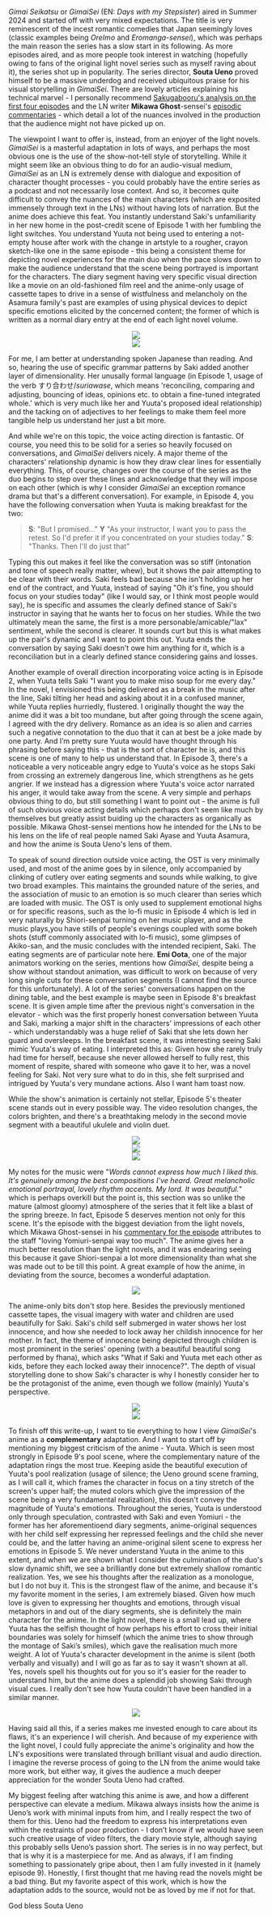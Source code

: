 *Gimai Seikatsu* or *GimaiSei* (EN: *Days with my Stepsister*) aired in Summer 2024 and started off with very mixed expectations. The title is very reminescent of the incest romantic comedies that Japan seemingly loves (classic examples being *OreImo* and *Eromanga-sensei*), which was perhaps the main reason the series has a slow start in its following. As more episodes aired, and as more people took interest in watching (hopefully owing to fans of the original light novel series such as myself raving about it), the series shot up in popularity. The series director, **Souta Ueno** proved himself to be a massive underdog and received ubiquitous praise for his visual storytelling in *GimaiSei*. There are lovely articles explaining his technical marvel - I personally recommend [Sakugabooru's analysis on the first four episodes](https://blog.sakugabooru.com/2024/08/01/gimai-seikatsu/) and the LN writer **Mikawa Ghost**-sensei's [episodic commentaries](https://x.com/mikawaghost/status/1808863069390680504) - which detail a lot of the nuances involved in the production that the audience might not have picked up on.

The viewpoint I want to offer is, instead, from an enjoyer of the light novels. *GimaiSei* is a masterful adaptation in lots of ways, and perhaps the most obvious one is the use of the show-not-tell style of storytelling. While it might seem like an obvious thing to do for an audio-visual medium, *GimaiSei* as an LN is extremely dense with dialogue and exposition of character thought processes - you could probably have the entire series as a podcast and not necessarily lose context. And so, it becomes quite difficult to convey the nuances of the main characters (which are exposited immensely through text in the LNs) without having lots of narration. But the anime does achieve this feat. You instantly understand Saki's unfamiliarity in her new home in the post-credit scene of Episode 1 with her fumbling the light switches. You understand Yuuta not being used to entering a not-empty house after work with the change in artstyle to a rougher, crayon sketch-like one in the same episode - this being a consistent theme for depicting novel experiences for the main duo when the pace slows down to make the audience understand that the scene being portrayed is important for the characters. The diary segment having very specific visual direction like a movie on an old-fashioned film reel and the anime-only usage of cassette tapes to drive in a sense of wistfulness and melancholy on the Asamura family's past are examples of using physical devices to depict specific emotions elicited by the concerned content; the former of which is written as a normal diary entry at the end of each light novel volume. 

<div align="center" style={{marginBottom: '-10px', marginTop: '-10px'}}>
  <img src="public/images/blog/gimaisei/image1.webp" className="rounded-xl" />
</div>
<div align="center" style={{marginBottom: '-10px', marginTop: '-10px'}}>
  <img src="public/images/blog/gimaisei/image2.webp" className="rounded-xl" />
</div>

For me, I am better at understanding spoken Japanese than reading. And so, hearing the use of specific grammar patterns by Saki added another layer of dimensionality. Her unusally formal language (in Episode 1, usage of the verb すり合わせ/*suriawase*, which means 'reconciling, comparing and adjusting, bouncing of ideas, opinions etc. to obtain a fine-tuned integrated whole.' which is very much like her and Yuuta's proposed ideal relationship) and the tacking on of adjectives to her feelings to make them feel more tangible help us understand her just a bit more. 

And while we're on this topic, the voice acting direction is fantastic. Of course, you need this to be solid for a series so heavily focused on conversations, and *GimaiSei* delivers nicely. A major theme of the characters' relationship dynamic is how they draw clear lines for essentially everything. This, of course, changes over the course of the series as the duo begins to step over these lines and acknowledge that they will impose on each other (which is why I consider *GimaiSei* an exception romance drama but that's a different conversation). For example, in Episode 4, you have the following conversation when Yuuta is making breakfast for the two:

> **S**: "But I promised..."
>**Y** "As your instructor, I want you to pass the retest. So I'd prefer it if you concentrated on your studies today."
>**S**: "Thanks. Then I'll do just that"

Typing this out makes it feel like the conversation was so stiff (intonation and tone of speech really matter, whew), but it shows the pair attempting to be clear with their words. Saki feels bad because she isn't holding up her end of the contract, and Yuuta, instead of saying "Oh it's fine, you should focus on your studies today" (like I would say, or I think most people would say), he is specific and assumes the clearly defined stance of Saki's instructor in saying that he wants her to focus on her studies. While the two ultimately mean the same, the first is a more personable/amicable/"lax" sentiment, while the second is clearer. It sounds curt but this is what makes up the pair's dynamic and I want to point this out. Yuuta ends the conversation by saying Saki doesn't owe him anything for it, which is a reconciliation but in a clearly defined stance considering gains and losses. 

Another example of overall direction incorporating voice acting is in Episode 2, when Yuuta tells Saki "I want you to make miso soup for me every day." In the novel, I envisioned this being delivered as a break in the music after the line, Saki tilting her head and asking about it in a confused manner, while Yuuta replies hurriedly, flustered. I originally thought the way the anime did it was a bit too mundane, but after going through the scene again, I agreed with the dry delivery. Romance as an idea is so alien and carries such a negative connotation to the duo that it can at best be a joke made by one party. And I’m pretty sure Yuuta would have thought through his phrasing before saying this - that is the sort of character he is, and this scene is one of many to help us understand that. In Episode 3, there's a noticeable a very noticeable angry edge to Yuuta's voice as he stops Saki from crossing an extremely dangerous line, which strengthens as he gets angrier. If we instead has a digression where Yuuta's voice actor narrated his anger, it would take away from the scene. A very simple and perhaps obvious thing to do, but still something I want to point out - the anime is full of such obvious voice acting details which perhaps don't seem like much by themselves but greatly assist buiding up the characters as organically as possible. Mikawa Ghost-sensei mentions how he intended for the LNs to be his lens on the life of real people named Saki Ayase and Yuuta Asamura, and how the anime is Souta Ueno's lens of them. 

To speak of sound direction outside voice acting, the OST is very minimally used, and most of the anime goes by in silence, only accompanied by clinking of cutlery over eating segments and sounds while walking, to give two broad examples. This maintains the grounded nature of the series, and the association of music to an emotion is so much clearer than series which are loaded with music. The OST is only used to supplement emotional highs or for specific reasons, such as the lo-fi music in Episode 4 which is led in very naturally by Shiori-senpai turning on her music player, and as the music plays,you have stills of people's evenings coupled with some bokeh shots (stuff commonly associated with lo-fi music), some glimpses of Akiko-san, and the music concludes with the intended recipient, Saki. The eating segments are of particular note here. **Emi Oota**, one of the major animators working on the series, mentions how *GimaiSei*, despite being a show without standout animation, was difficult to work on because of very long single cuts for these conversation segments (I cannot find the source for this unfortunately). A lot of the series' conversations happen on the dining table, and the best example is maybe seen in Episode 8's breakfast scene. It is given ample time after the previous night's conversation in the elevator - which was the first properly honest conversation between Yuuta and Saki, marking a major shift in the characters' impressions of each other - which understandably was a huge relief of Saki that she lets down her guard and oversleeps. In the breakfast scene, it was interesting seeing Saki mimic Yuuta's way of eating. I interpreted this as: Given how she rarely truly had time for herself, because she never allowed herself to fully rest, this moment of respite, shared with someone who gave it to her, was a novel feeling for Saki. Not very sure what to do in this, she felt surprised and intrigued by Yuuta's very mundane actions. Also I want ham toast now.

While the show's animation is certainly not stellar, Episode 5's theater scene stands out in every possible way. The video resolution changes, the colors brighten, and there's a breathtaking melody in the second movie segment with a beautiful ukulele and violin duet. 

<div align="center" style={{marginBottom: '-10px', marginTop: '-10px'}}>
  <img src="public/images/blog/gimaisei/image3.webp" className="rounded-xl" />
</div>
<div align="center" style={{marginBottom: '-10px', marginTop: '-10px'}}>
  <img src="public/images/blog/gimaisei/image4.webp" className="rounded-xl" />
</div>
<div align="center" style={{marginBottom: '-10px', marginTop: '-10px'}}>
  <img src="public/images/blog/gimaisei/image5.webp" className="rounded-xl" />
</div>

My notes for the music were "*Words cannot express how much I liked this. It's genuinely among the best compositions I've heard. Great melancholic emotional portrayal, lovely rhythm accents. My lord. It was beautiful.*" which is perhaps overkill but the point is, this section was so unlike the mature (almost gloomy) atmosphere of the series that it felt like a blast of the spring breeze. In fact, Episode 5 deserves mention not only for this scene. It's the episode with the biggest deviation from the light novels, which Mikawa Ghost-sensei in his [commentary for the episode](https://x.com/mikawaghost/status/1819010695134081224) attributes to the staff "loving Yomiuri-senpai way too much". The anime gives her a much better resolution than the light novels, and it was endearing seeing this because it gave Shiori-senpai a lot more dimensionality than what she was made out to be till this point. A great example of how the anime, in deviating from the source, becomes a wonderful adaptation. 

<div align="center" style={{marginBottom: '-10px', marginTop: '-10px'}}>
  <img src="public/images/blog/gimaisei/image6.webp" className="rounded-xl" />
</div>

The anime-only bits don't stop here. Besides the previously mentioned cassette tapes, the visual imagery with water and children are used beautifully for Saki. Saki's child self submerged in water shows her lost innocence, and how she needed to lock away her childish innocence for her mother. In fact, the theme of innocence being depicted through children is most prominent in the series' opening (with a beautiful beautiful song performed by fhana), which asks "What if Saki and Yuuta met each other as kids, before they each locked away their innocence?". The depth of visual storytelling done to show Saki's character is why I honestly consider her to be the protagonist of the anime, even though we follow (mainly) Yuuta's perspective. 

<div align="center" style={{marginBottom: '-10px', marginTop: '-10px'}}>
  <img src="public/images/blog/gimaisei/image7.webp" className="rounded-xl" />
</div>
<div align="center" style={{marginBottom: '-10px', marginTop: '-10px'}}>
  <img src="public/images/blog/gimaisei/image8.webp" className="rounded-xl" />
</div>

To finish off this write-up, I want to tie everything to how I view *GimaiSei*'s anime as a **complementary** adaptation. And I want to start off by mentioning my biggest criticism of the anime - Yuuta. Which is seen most strongly in Episode 9's pool scene, where the complementary nature of the adaptation rings the most true. Keeping aside the beautiful execution of Yuuta's pool realization (usage of silence; the Ueno ground scene framing, as I will call it, which frames the character in focus on a tiny stretch of the screen's upper half; the muted colors which give the impression of the scene being a very fundamental realization), this doesn't convey the magnitude of Yuuta's emotions. Throughout the series, Yuuta is understood only through speculation, contrasted with Saki and even Yomiuri - the former has her aforementioend diary segments, anime-original sequences with her child self expressing her repressed feelings and the child she never could be, and the latter having an anime-original silent scene to express her emotions in Episode 5. We never understand Yuuta in the anime to this extent, and when we are shown what I consider the culmination of the duo's slow dynamic shift, we see a brilliantly done but extremely shallow romantic realization. Yes, we see his thoughts after the realization as a monologue, but I do not buy it. This is the strongest flaw of the anime, and because it's my favorite moment in the series, I am extremely biased. Given how much love is given to expressing her thoughts and emotions, through visual metaphors in and out of the diary segments, she is definitely the main character for the anime. In the light novel, there is a small lead up, where Yuuta has the selfish thought of how perhaps his effort to cross their initial boundaries was solely for himself (which the anime tries to show through the montage of Saki’s smiles), which gave the realisation much more weight. A lot of Yuuta's character development in the anime is silent (both verbally and visually) and I will go as far as to say it wasn't shown at all. Yes, novels spell his thoughts out for you so it's easier for the reader to understand him, but the anime does a splendid job showing Saki through visual cues. I really don't see how Yuuta couldn't have been handled in a similar manner.

<div align="center" style={{marginBottom: '-10px', marginTop: '-10px'}}>
  <img src="public/images/blog/gimaisei/image9.webp" className="rounded-xl" />
</div>

Having said all this, if a series makes me invested enough to care about its flaws, it's an experience I will cherish. And because of my experience with the light novel, I could fully appreciate the anime's originality and how the LN's expositions were translated through brilliant visual and audio direction. I imagine the reverse process of going to the LN from the anime would take more work, but either way, it gives the audience a much deeper appreciation for the wonder Souta Ueno had crafted. 

My biggest feeling after watching this anime is awe, and how a different perspective can elevate a medium. Mikawa always insists how the anime is Ueno’s work with minimal inputs from him, and I really respect the two of them for this. Ueno had the freedom to express his interpretations even within the restraints of poor production - I don’t know if we would have seen such creative usage of video filters, the diary movie style, although saying this probably sells Ueno’s passion short. The series is in no way perfect, but that is why it is a masterpiece for me. And as always, if I am finding something to passionately gripe about, then I am fully invested in it (namely episode 9). Honestly, I first thought that me having read the novels might be a bad thing. But my favorite aspect of this work, which is how the adaptation adds to the source, would not be as loved by me if not for that.

God bless Souta Ueno
